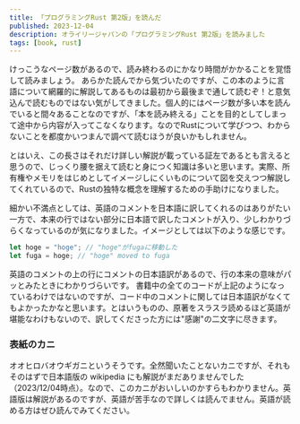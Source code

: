 ```yaml
---
title: 「プログラミングRust 第2版」を読んだ
published: 2023-12-04
description: オライリージャパンの「プログラミングRust 第2版」を読みました
tags: [book, rust]
---
```


けっこうなページ数があるので、読み終わるのにかなり時間がかかることを覚悟して読みましょう。
あらかた読んでから気づいたのですが、この本のように言語について網羅的に解説してあるものは最初から最後まで通して読むぞ！と意気込んで読むものではない気がしてきました。個人的にはページ数が多い本を読んでいると間々あることなのですが、「本を読み終える」ことを目的としてしまって途中から内容が入ってこなくなります。なのでRustについて学びつつ、わからないことを都度かいつまんで調べて読むほうが良いかもしれません。

とはいえ、この長さはそれだけ詳しい解説が載っている証左であるとも言えると思うので、じっくり腰を据えて読むと身につく知識は多いと思います。実際、所有権やメモリをはじめとしてイメージしにくいものについて図を交えつつ解説してくれているので、Rustの独特な概念を理解するための手助けになりました。

細かい不満点としては、英語のコメントを日本語に訳してくれるのはありがたい一方で、本来の行ではない部分に日本語で訳したコメントが入り、少しわかりづらくなっているのが気になりました。イメージとしては以下のような感じです。

```rust
let hoge = "hoge"; // "hoge"がfugaに移動した
let fuga = hoge; // "hoge" moved to fuga
```

英語のコメントの上の行にコメントの日本語訳があるので、行の本来の意味がパッとみたときにわかりづらいです。
書籍中の全てのコードが上記のようになっているわけではないのですが、コード中のコメントに関しては日本語訳がなくてもよかったかなと思います。とはいうものの、原著をスラスラ読めるほど英語が堪能なわけもないので、訳してくださった方には"感謝"の二文字に尽きます。

### 表紙のカニ

オオヒロバオウギガニというそうです。全然聞いたことないカニですが、それもそのはずで日本語版の wikipedia にも解説がまだありませんでした（2023/12/04時点）。なので、このカニがおいしいのかすらもわかりません。英語版は解説があるのですが、英語が苦手なので詳しくは読んでません。英語が読める方はぜひ読んでみてください。
